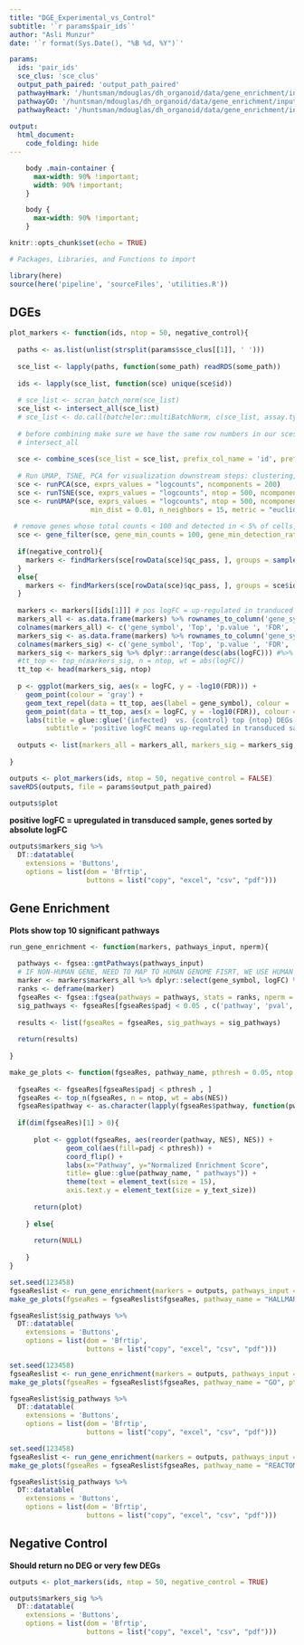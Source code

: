 ```yaml
---
title: "DGE_Experimental_vs_Control"
subtitle: '`r params$pair_ids`'
author: "Asli Munzur"
date: '`r format(Sys.Date(), "%B %d, %Y")`'

params:
  ids: 'pair_ids'
  sce_clus: 'sce_clus'
  output_path_paired: 'output_path_paired'
  pathwayHmark: '/huntsman/mdouglas/dh_organoid/data/gene_enrichment/input/h.all.v6.2.symbols.gmt'
  pathwayGO: '/huntsman/mdouglas/dh_organoid/data/gene_enrichment/input/c5.all.v6.2.symbols.gmt'
  pathwayReact: '/huntsman/mdouglas/dh_organoid/data/gene_enrichment/input/c2.cp.reactome.v7.0.symbols.gmt'
  
output: 
  html_document:
    code_folding: hide
---
```


```css
    body .main-container {
      max-width: 90% !important;
      width: 90% !important;
    }

    body {
      max-width: 90% !important;
    }
```

```r
knitr::opts_chunk$set(echo = TRUE)
```

```r
# Packages, Libraries, and Functions to import

library(here)
source(here('pipeline', 'sourceFiles', 'utilities.R'))

```

## DGEs

```r

plot_markers <- function(ids, ntop = 50, negative_control){
  
  paths <- as.list(unlist(strsplit(params$sce_clus[[1]], ' '))) 
  
  sce_list <- lapply(paths, function(some_path) readRDS(some_path))
  
  ids <- lapply(sce_list, function(sce) unique(sce$id))
  
  # sce_list <- scran_batch_norm(sce_list)
  sce_list <- intersect_all(sce_list)
  # sce_list <- do.call(batchelor::multiBatchNorm, c(sce_list, assay.type="counts", min.mean = 0.1))
  
  # before combining make sure we have the same row numbers in our sces 
  # intersect_all
  
  sce <- combine_sces(sce_list = sce_list, prefix_col_name = 'id', prefix_cell_name = TRUE)
  
  # Run UMAP, TSNE, PCA for visualization downstream steps: clustering, cellassign, ect.
  sce <- runPCA(sce, exprs_values = "logcounts", ncomponents = 200)
  sce <- runTSNE(sce, exprs_values = "logcounts", ntop = 500, ncomponents = 3)
  sce <- runUMAP(sce, exprs_values = "logcounts", ntop = 500, ncomponents = 3,
                    min_dist = 0.01, n_neighbors = 15, metric = "euclidean")
  
 # remove genes whose total counts < 100 and detected in < 5% of cells, remove mito, ribo genes
  sce <- gene_filter(sce, gene_min_counts = 100, gene_min_detection_rate = 5, reporters = NULL)
  
  if(negative_control){
    markers <- findMarkers(sce[rowData(sce)$qc_pass, ], groups = sample(sce$id))
  }
  else{
    markers <- findMarkers(sce[rowData(sce)$qc_pass, ], groups = sce$id)
  }
  
  markers <- markers[[ids[1]]] # pos logFC = up-regulated in tranduced cells
  markers_all <- as.data.frame(markers) %>% rownames_to_column('gene_symbol')
  colnames(markers_all) <- c('gene_symbol', 'Top', 'p.value ', 'FDR', 'logFC')
  markers_sig <- as.data.frame(markers) %>% rownames_to_column('gene_symbol') %>% dplyr::filter(FDR <= 0.05)
  colnames(markers_sig) <- c('gene_symbol', 'Top', 'p.value ', 'FDR', 'logFC')
  markers_sig <- markers_sig %>% dplyr::arrange(desc(abs(logFC))) #%>% dplyr::arrange(desc(abs(logFC))) dplyr::arrange(desc(logFC))
  #tt_top <- top_n(markers_sig, n = ntop, wt = abs(logFC))
  tt_top <- head(markers_sig, ntop)
  
  p <- ggplot(markers_sig, aes(x = logFC, y = -log10(FDR))) +
    geom_point(colour = 'gray') +
    geom_text_repel(data = tt_top, aes(label = gene_symbol), colour = 'red', size = 5) + 
    geom_point(data = tt_top, aes(x = logFC, y = -log10(FDR)), colour = "blue") +
    labs(title = glue::glue('{infected}  vs. {control} top {ntop} DEGs', infected = ids[[1]], control = ids[[2]], ntop = ntop), 
         subtitle = 'positive logFC means up-regulated in transduced sample') + theme(plot.subtitle = element_text(hjust = 0.5))
  
  outputs <- list(markers_all = markers_all, markers_sig = markers_sig, tt_top = tt_top, plot = p)
  
}

outputs <- plot_markers(ids, ntop = 50, negative_control = FALSE)
saveRDS(outputs, file = params$output_path_paired)
```

```r
outputs$plot
```

**positive logFC = upregulated in transduced sample, genes sorted by absolute logFC**

```r
outputs$markers_sig %>%
  DT::datatable(
    extensions = 'Buttons', 
    options = list(dom = 'Bfrtip', 
                   buttons = list("copy", "excel", "csv", "pdf")))
```

## Gene Enrichment 

**Plots show top 10 significant pathways**

```r

run_gene_enrichment <- function(markers, pathways_input, nperm){
  
  pathways <- fgsea::gmtPathways(pathways_input)
  # IF NON-HUMAN GENE, NEED TO MAP TO HUMAN GENOME FISRT, WE USE HUMAN GENOME SO OK
  marker <- markers$markers_all %>% dplyr::select(gene_symbol, logFC) %>% na.omit() %>% distinct()
  ranks <- deframe(marker)
  fgseaRes <- fgsea::fgsea(pathways = pathways, stats = ranks, nperm = nperm) %>% as_tibble() %>% dplyr::arrange(desc(NES))
  sig_pathways <- fgseaRes[fgseaRes$padj < 0.05 , c('pathway', 'pval', 'padj', 'NES')]
  
  results <- list(fgseaRes = fgseaRes, sig_pathways = sig_pathways)
  
  return(results)
  
}

make_ge_plots <- function(fgseaRes, pathway_name, pthresh = 0.05, ntop = 10, y_text_size = 10){
  
  fgseaRes <- fgseaRes[fgseaRes$padj < pthresh , ]
  fgseaRes <- top_n(fgseaRes, n = ntop, wt = abs(NES))
  fgseaRes$pathway <- as.character(lapply(fgseaRes$pathway, function(pw) str_replace(pw, pattern = glue::glue(pathway_name, "_"), "")))
  
  if(dim(fgseaRes)[1] > 0){
    
      plot <- ggplot(fgseaRes, aes(reorder(pathway, NES), NES)) +
              geom_col(aes(fill=padj < pthresh)) +
              coord_flip() +
              labs(x="Pathway", y="Normalized Enrichment Score",
              title= glue::glue(pathway_name, " pathways")) +
              theme(text = element_text(size = 15),
              axis.text.y = element_text(size = y_text_size))
    
      return(plot)
    
    } else{
    
      return(NULL)
    
    }
}

```

```r
set.seed(123458)
fgseaReslist <- run_gene_enrichment(markers = outputs, pathways_input = params$pathwayHmark, nperm = 10000)
make_ge_plots(fgseaRes = fgseaReslist$fgseaRes, pathway_name = "HALLMARK", pthresh = 0.05, ntop = 10)
```

```r
fgseaReslist$sig_pathways %>%
  DT::datatable(
    extensions = 'Buttons', 
    options = list(dom = 'Bfrtip', 
                   buttons = list("copy", "excel", "csv", "pdf")))
```

```r
set.seed(123458)
fgseaReslist <- run_gene_enrichment(markers = outputs, pathways_input = params$pathwayGO, nperm = 10000)
make_ge_plots(fgseaRes = fgseaReslist$fgseaRes, pathway_name = "GO", pthresh = 0.05, ntop = 10)
```

```r
fgseaReslist$sig_pathways %>%
  DT::datatable(
    extensions = 'Buttons', 
    options = list(dom = 'Bfrtip', 
                   buttons = list("copy", "excel", "csv", "pdf")))
```

```r
set.seed(123458)
fgseaReslist <- run_gene_enrichment(markers = outputs, pathways_input = params$pathwayReact, nperm = 10000)
make_ge_plots(fgseaRes = fgseaReslist$fgseaRes, pathway_name = "REACTOME", pthresh = 0.05, ntop = 10)
```

```r
fgseaReslist$sig_pathways %>%
  DT::datatable(
    extensions = 'Buttons', 
    options = list(dom = 'Bfrtip', 
                   buttons = list("copy", "excel", "csv", "pdf")))
```

## Negative Control

**Should return no DEG or very few DEGs**

```r
outputs <- plot_markers(ids, ntop = 50, negative_control = TRUE)
```

```r
outputs$markers_sig %>%
  DT::datatable(
    extensions = 'Buttons', 
    options = list(dom = 'Bfrtip', 
                   buttons = list("copy", "excel", "csv", "pdf")))
```

